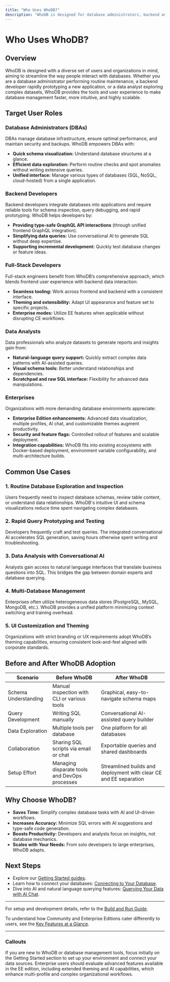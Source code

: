 ```yaml
---
title: "Who Uses WhoDB?"
description: "WhoDB is designed for database administrators, backend and full-stack developers, data analysts, and enterprises that require quick, intuitive, and scalable database management. Common use cases include routine database exploration, schema inspection, rapid prototyping, and enhanced productivity via natural-language queries."
---
```


# Who Uses WhoDB?

## Overview
WhoDB is designed with a diverse set of users and organizations in mind, aiming to streamline the way people interact with databases. Whether you are a database administrator performing routine maintenance, a backend developer rapidly prototyping a new application, or a data analyst exploring complex datasets, WhoDB provides the tools and user experience to make database management faster, more intuitive, and highly scalable.

## Target User Roles

### Database Administrators (DBAs)
DBAs manage database infrastructure, ensure optimal performance, and maintain security and backups. WhoDB empowers DBAs with:
- **Quick schema visualization:** Understand database structures at a glance.
- **Efficient data exploration:** Perform routine checks and spot anomalies without writing extensive queries.
- **Unified interface:** Manage various types of databases (SQL, NoSQL, cloud-hosted) from a single application.

### Backend Developers
Backend developers integrate databases into applications and require reliable tools for schema inspection, query debugging, and rapid prototyping. WhoDB helps developers by:
- **Providing type-safe GraphQL API interactions** (through unified frontend GraphQL integration).
- **Simplifying data queries:** Use conversational AI to generate SQL without deep expertise.
- **Supporting incremental development:** Quickly test database changes or feature ideas.

### Full-Stack Developers
Full-stack engineers benefit from WhoDB’s comprehensive approach, which blends frontend user experience with backend data interaction:
- **Seamless tooling:** Work across frontend and backend with a consistent interface.
- **Theming and extensibility:** Adapt UI appearance and feature set to specific projects.
- **Enterprise modes:** Utilize EE features when applicable without disrupting CE workflows.

### Data Analysts
Data professionals who analyze datasets to generate reports and insights gain from:
- **Natural-language query support:** Quickly extract complex data patterns with AI-assisted queries.
- **Visual schema tools:** Better understand relationships and dependencies.
- **Scratchpad and raw SQL interface:** Flexibility for advanced data manipulations.

### Enterprises
Organizations with more demanding database environments appreciate:
- **Enterprise Edition enhancements:** Advanced data visualization, multiple profiles, AI chat, and customizable themes augment productivity.
- **Security and feature flags:** Controlled rollout of features and scalable deployment.
- **Integration capabilities:** WhoDB fits into existing ecosystems with Docker-based deployment, environment variable configurability, and multi-architecture builds.

## Common Use Cases

### 1. Routine Database Exploration and Inspection
Users frequently need to inspect database schemas, review table content, or understand data relationships. WhoDB's intuitive UI and schema visualizations reduce time spent navigating complex databases.

### 2. Rapid Query Prototyping and Testing
Developers frequently craft and test queries. The integrated conversational AI accelerates SQL generation, saving hours otherwise spent writing and troubleshooting.

### 3. Data Analysis with Conversational AI
Analysts gain access to natural language interfaces that translate business questions into SQL. This bridges the gap between domain experts and database querying.

### 4. Multi-Database Management
Enterprises often utilize heterogeneous data stores (PostgreSQL, MySQL, MongoDB, etc.). WhoDB provides a unified platform minimizing context switching and training overhead.

### 5. UI Customization and Theming
Organizations with strict branding or UX requirements adopt WhoDB’s theming capabilities, ensuring consistent look-and-feel aligned with corporate standards.

## Before and After WhoDB Adoption

| Scenario              | Before WhoDB                               | After WhoDB                              |
|-----------------------|-------------------------------------------|-----------------------------------------|
| Schema Understanding  | Manual inspection with CLI or various tools | Graphical, easy-to-navigate schema maps |
| Query Development     | Writing SQL manually                        | Conversational AI-assisted query builder |
| Data Exploration      | Multiple tools per database                 | One platform for all databases           |
| Collaboration         | Sharing SQL scripts via email or chat      | Exportable queries and shared dashboards |
| Setup Effort          | Managing disparate tools and DevOps processes | Streamlined builds and deployment with clear CE and EE separation |

## Why Choose WhoDB?
- **Saves Time:** Simplify complex database tasks with AI and UI-driven workflows.
- **Increases Accuracy:** Minimize SQL errors with AI suggestions and type-safe code generation.
- **Boosts Productivity:** Developers and analysts focus on insights, not database mechanics.
- **Scales with Your Needs:** From solo developers to large enterprises, WhoDB adapts.

## Next Steps
- Explore our [Getting Started guides](https://whodb.com/docs/getting-started/setup-requirements/prerequisites-system-requirements).
- Learn how to connect your databases: [Connecting to Your Database](https://whodb.com/docs/guides/essential-workflows/connecting-to-your-database).
- Dive into AI and natural language querying features: [Querying Your Data with AI Chat](https://whodb.com/docs/guides/ai-and-natural-language/conversational-queries-and-ai-models).

---

For setup and development details, refer to the [Build and Run Guide](https://whodb.com/docs/BUILD_AND_RUN.md).

To understand how Community and Enterprise Editions cater differently to users, see the [Key Features at a Glance](https://whodb.com/docs/overview/intro-value-group/key-features-overview).


---

### Callouts
<Info>
If you are new to WhoDB or database management tools, focus initially on the Getting Started section to set up your environment and connect your data sources.
</Info>

<Tip>
Enterprise users should evaluate advanced features available in the EE edition, including extended theming and AI capabilities, which enhance multi-profile and complex organizational workflows.
</Tip>